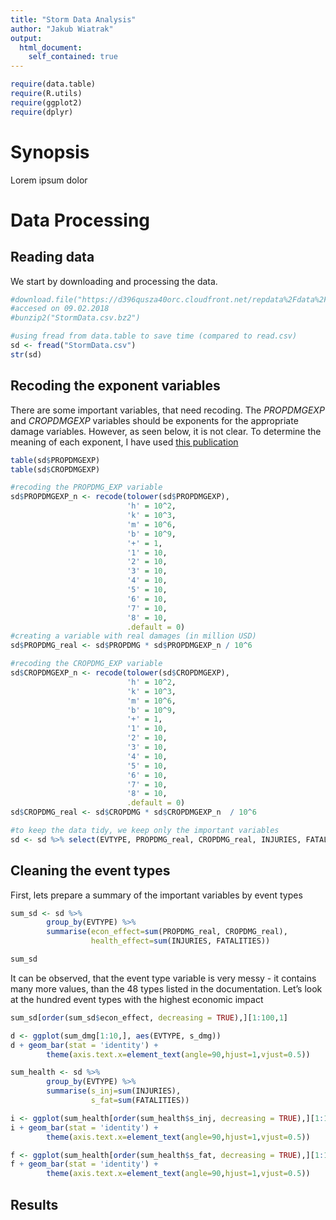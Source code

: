 ```yaml
---
title: "Storm Data Analysis"
author: "Jakub Wiatrak"
output:
  html_document:
    self_contained: true
---
```


```r
require(data.table)
require(R.utils)
require(ggplot2)
require(dplyr)
```

# Synopsis

Lorem ipsum dolor



# Data Processing

## Reading data

We start by downloading and processing the data.

```r
#download.file("https://d396qusza40orc.cloudfront.net/repdata%2Fdata%2FStormData.csv.bz2", destfile = "StormData.csv.bz2")
#accesed on 09.02.2018
#bunzip2("StormData.csv.bz2")

#using fread from data.table to save time (compared to read.csv)
sd <- fread("StormData.csv")
str(sd)

```

## Recoding the exponent variables

There are some important variables, that need recoding. The _PROPDMGEXP_ and _CROPDMGEXP_ variables should be exponents for the appropriate damage variables. However, as seen below, it is not clear.
To determine the meaning of each exponent, I have used [this publication](http://rstudio-pubs-static.s3.amazonaws.com/19978_188bf99ad7d743dca76ca585a11933a4.html)

```r
table(sd$PROPDMGEXP)
table(sd$CROPDMGEXP)
```

```r

#recoding the PROPDMG_EXP variable
sd$PROPDMGEXP_n <- recode(tolower(sd$PROPDMGEXP), 
                          'h' = 10^2,
                          'k' = 10^3,
                          'm' = 10^6,
                          'b' = 10^9,
                          '+' = 1,
                          '1' = 10,
                          '2' = 10,
                          '3' = 10,
                          '4' = 10,
                          '5' = 10,
                          '6' = 10,
                          '7' = 10,
                          '8' = 10,
                          .default = 0)
#creating a variable with real damages (in million USD)
sd$PROPDMG_real <- sd$PROPDMG * sd$PROPDMGEXP_n / 10^6

#recoding the CROPDMG_EXP variable
sd$CROPDMGEXP_n <- recode(tolower(sd$CROPDMGEXP), 
                          'h' = 10^2,
                          'k' = 10^3,
                          'm' = 10^6,
                          'b' = 10^9,
                          '+' = 1,
                          '1' = 10,
                          '2' = 10,
                          '3' = 10,
                          '4' = 10,
                          '5' = 10,
                          '6' = 10,
                          '7' = 10,
                          '8' = 10,
                          .default = 0)
sd$CROPDMG_real <- sd$CROPDMG * sd$CROPDMGEXP_n  / 10^6

#to keep the data tidy, we keep only the important variables
sd <- sd %>% select(EVTYPE, PROPDMG_real, CROPDMG_real, INJURIES, FATALITIES)

```


## Cleaning the event types

First, lets prepare a summary of the important variables by event types

```r
sum_sd <- sd %>%
        group_by(EVTYPE) %>%
        summarise(econ_effect=sum(PROPDMG_real, CROPDMG_real),
                  health_effect=sum(INJURIES, FATALITIES))

sum_sd
```

It can be observed, that the event type variable is very messy - it contains many more values, than the 48 types listed in the documentation. Let's look at the hundred event types with the highest economic impact

```r
sum_sd[order(sum_sd$econ_effect, decreasing = TRUE),][1:100,1]

```


```r
d <- ggplot(sum_dmg[1:10,], aes(EVTYPE, s_dmg))
d + geom_bar(stat = 'identity') +
        theme(axis.text.x=element_text(angle=90,hjust=1,vjust=0.5))

sum_health <- sd %>%
        group_by(EVTYPE) %>%
        summarise(s_inj=sum(INJURIES),
                  s_fat=sum(FATALITIES))

i <- ggplot(sum_health[order(sum_health$s_inj, decreasing = TRUE),][1:10,], aes(EVTYPE, s_inj))
i + geom_bar(stat = 'identity') +
        theme(axis.text.x=element_text(angle=90,hjust=1,vjust=0.5))

f <- ggplot(sum_health[order(sum_health$s_fat, decreasing = TRUE),][1:10,], aes(EVTYPE, s_fat))
f + geom_bar(stat = 'identity') +
        theme(axis.text.x=element_text(angle=90,hjust=1,vjust=0.5))
```

## Results